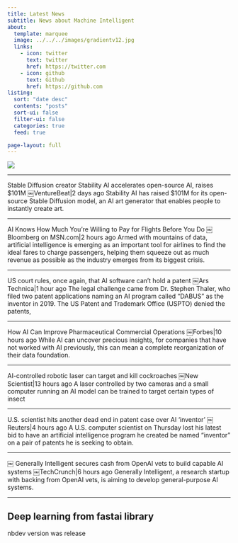 ```yaml
---
title: Latest News
subtitle: News about Machine Intelligent
about:
  template: marquee
  image: ../../../images/gradientv12.jpg 
  links:
    - icon: twitter
      text: twitter
      href: https://twitter.com
    - icon: github
      text: Github
      href: https://github.com
listing:
  sort: "date desc"
  contents: "posts"
  sort-ui: false
  filter-ui: false
  categories: true
  feed: true

page-layout: full
---
```


![](../images/light1.jpg)

---

Stable Diffusion creator Stability AI accelerates open-source AI, raises $101M
￼VentureBeat|2 days ago
Stability AI has raised $101M for its open-source Stable Diffusion model, an AI art generator that enables people to instantly create art.

---

AI Knows How Much You're Willing to Pay for Flights Before You Do
￼Bloomberg on MSN.com|2 hours ago
Armed with mountains of data, artificial intelligence is emerging as an important tool for airlines to find the ideal fares to charge passengers, helping them squeeze out as much revenue as possible as the industry emerges from its biggest crisis.

---

US court rules, once again, that AI software can't hold a patent
￼Ars Technica|1 hour ago
The legal challenge came from Dr. Stephen Thaler, who filed two patent applications naming an AI program called "DABUS" as the inventor in 2019. The US Patent and Trademark Office (USPTO) denied the patents,

---

How AI Can Improve Pharmaceutical Commercial Operations
￼Forbes|10 hours ago
While AI can uncover precious insights, for companies that have not worked with AI previously, this can mean a complete reorganization of their data foundation.

---

AI-controlled robotic laser can target and kill cockroaches
￼New Scientist|13 hours ago
A laser controlled by two cameras and a small computer running an AI model can be trained to target certain types of insect

---

U.S. scientist hits another dead end in patent case over AI 'inventor'
￼Reuters|4 hours ago
A U.S. computer scientist on Thursday lost his latest bid to have an artificial intelligence program he created be named "inventor" on a pair of patents he is seeking to obtain.

---

￼
Generally Intelligent secures cash from OpenAI vets to build capable AI systems
￼TechCrunch|6 hours ago
Generally Intelligent, a research startup with backing from OpenAI vets, is aiming to develop general-purpose AI systems.

---

## Deep learning from fastai library

nbdev version was release
